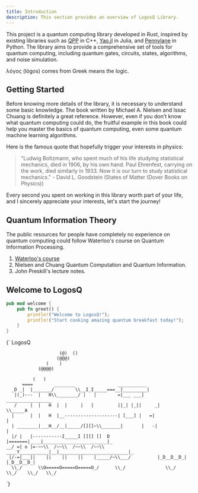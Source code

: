 ```yaml
---
title: Introduction
description: This section provides an overview of LogosQ Library.
---
```


This project is a quantum computing library developed in Rust, inspired by existing libraries such as [QPP](https://journals.plos.org/plosone/article?id=10.1371/journal.pone.0208073) in C++, [Yao.jl](https://yaoquantum.org/) in Julia, and [Pennylane](https://pennylane.ai/) in Python. The library aims to provide a comprehensive set of tools for quantum computing, including quantum gates, circuits, states, algorithms, and noise simulation.

λόγος (lógos) comes from Greek means the logic.

## Getting Started

Before knowing more details of the library, it is necessary to understand some basic knowledge. The book written by Michael A. Nielsen and Issac Chuang is definitely a great reference. However, even if you don't know what quantum computing could do, the fruitful example in this book could help you master the basics of quantum computing, even some quantum machine learning algorithms.

Here is the famous quote that hopefully trigger your interests in physics:

> "Ludwig Boltzmann, who spent much of his life studying statistical mechanics, died in 1906, by his own hand. Paul Ehrenfest, carrying on the work, died similarly in 1933. Now it is our turn to study statistical mechanics." - David L. Goodstein (States of Matter (Dover Books on Physics))

Every second you spent on working in this library worth part of your life, and I sincerely appreciate your interests, let's start the journey!

## Quantum Information Theory

The public resources for people have completely no experience on quantum computing could follow Waterloo's course on Quantum Information Processing.

1. [Waterloo's course](https://www.math.uwaterloo.ca/~wcleung/intro-qinfo.html)
2. Nielsen and Chuang Quantum Computation and Quantum Information. 
3. John Preskill's lecture notes.

## Welcome to LogosQ

```rust {7} showLineNumbers
pub mod welcome {
    pub fn greet() {
        println!("Welcome to LogosQ!");
        println!("Start cooking amazing quantum breakfast today!");
    }
}
```
<div style={{
  fontFamily: "monospace", 
  whiteSpace: "pre", 
  textAlign: "center",
  color: "var(--primary)",
  margin: "2rem 0"
}}>
{`
                        LogosQ

                        (@)  ()
                       (@@@)
                   (    )
                (@@@@)

              (   )
          ====        ________                ___________
      _D _|  |_______/        \\__I_I_____===__|_________|
       |(_)---  |   H\\________/ |   |        =|___ ___|      _________________
       /     |  |   H  |  |     |   |         ||_| |_||     _|                \\_____A
      |      |  |   H  |__--------------------| [___] |   =|                        |
      | ________|___H__/__|_____/[][]~\\_______|       |   -|                        |
      |/ |   |-----------I_____I [][] []  D   |=======|____|________________________|_
    __/ =| o |=-~~\\  /~~\\  /~~\\  /~~\\ ____Y___________|__|__________________________|_
     |/-=|___||    ||    ||    ||    |_____/~\\___/          |_D__D__D_|  |_D__D__D_|
      \\_/      \\O=====O=====O=====O_/      \\_/               \\_/   \\_/    \\_/   \\_/
`}
</div>